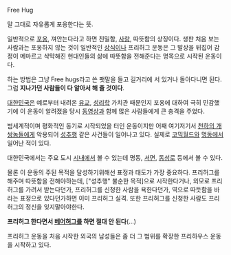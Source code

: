 {{{#!html
<object width="425" height="344"><param name="movie" value="http://www.youtube.com/v/vr3x_RRJdd4&hl=ko_KR&fs=1&"></param><param name="allowFullScreen" value="true"></param><param name="allowscriptaccess" value="always"></param><embed src="http://www.youtube.com/v/vr3x_RRJdd4&hl=ko_KR&fs=1&" type="application/x-shockwave-flash" allowscriptaccess="always" allowfullscreen="true" width="425" height="344"></embed></object>
}}}

Free Hug

말 그대로 자유롭게 포옹한다는 뜻.

일반적으로 [[포옹]], 껴안는다라고 하면 친밀함, [[사랑]], 따뜻함의 상징이다. 생판 처음 보는 사람과는 포옹하지 않는 것이 일반적인 [[상식]]이나 프리허그 운동은 그 발상을 뒤집어 감정이 메마르고 삭막해진 현대인들의 삶에 따뜻함을 전해준다는 명목으로 시작된 운동이다.

하는 방법은 그냥 Free hugs라고 쓴 팻말을 들고 길거리에 서 있거나 돌아다니면 된다. 그럼 '''지나가던 사람들이 다 알아서 해 줄 것이다'''.

[[대한민국]]은 예로부터 내려온 [[유교]], [[성리학]] 가치관 때문인지 포옹에 대하여 극히 민감했기에 이 운동이 알려졌을 당시 [[동영상]]과 함께 많은 사람들에게 큰 충격을 주었다.

범세계적이며 평화적인 동기로 시작되었을 터인 운동이지만 어째 여기저기서 [[천하의 개쌍놈들]]에게 악용되어 [[성추행]] 같은 사건들이 일어나고 있다. 실제로 [[코믹월드]]와 [[명동]]에서 일어난 적이 있다.

대한민국에서는 주요 도시 [[시내]]에서 볼 수 있는데 명동, [[서면]], [[동성로]] 등에서 볼 수 있다.

물론 이 운동의 주된 목적을 달성하기위해선 표정과 태도가 가장 중요하다. 프리허그를 해주며 따뜻함을 전해야하는데, ["성추행" 불순한 목적]으로 시작한다거나, 외모로 프리허그를 가려서 받는다던가, 프리허그를 신청한 사람을 욕한다던가, 역으로 따듯함을 바라는 표정으로 있다던가하면 이미 프리허그 실격.  또한 프리허그를 신청한 사람도 프리허그의 정신을 잊지말아야한다.

'''프리허그 한다면서 [[베어허그]]를 하면 절대 안 된다'''(...)

프리허그 운동을 처음 시작한 외국의 남성들은 좀 더 그 범위를 확장한 프리하우스 운동을 시작하고 있다.
